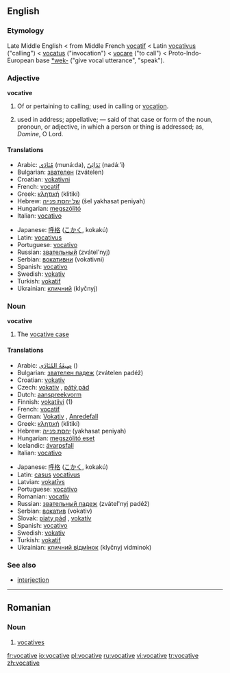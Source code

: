 ==English==

===Etymology===
Late Middle English < from Middle French [[vocatif]] < Latin [[vocativus]] ("calling") < [[vocatus]] ("invocation") < [[vocare]] ("to call") < Proto-Indo-European base [[*wek-]] ("give vocal utterance", "speak").

===Adjective===
'''vocative'''

# Of or pertaining to calling; used in calling or [[vocation]].
# {{grammar}} used in address; appellative; — said of that case or form of the noun, pronoun, or adjective, in which a person or thing is addressed; as, ''Domine'', O Lord.

====Translations====
{{top}}
*Arabic: [[منادى|مُنَادَى]] (munáːda), [[ندائي|نَدَائِيّ]] (nadáː’i)
*Bulgarian: [[звателен]] (zvátelen)
*Croatian: [[vokativni]]
*French: [[vocatif]]
*Greek: [[κλητική]] (klitikí) {{f}}
*Hebrew: [[של יחסת פנייה]] (šel yakhasat peniyah) {{f}}
*Hungarian: [[megszólító]]
*Italian: [[vocativo]]
{{mid}}
*Japanese: [[呼格]] ([[こかく]], kokakú)
*Latin: [[vocativus]]
*Portuguese: [[vocativo]]
*Russian: [[звательный]] (zvátel'nyj)
*Serbian: [[вокативни]] (vokativni)
*Spanish: [[vocativo]]
*Swedish: [[vokativ]]
*Turkish: [[vokatif]]
*Ukrainian: [[кличний]] (klyčnyj)
{{bottom}}

===Noun===
'''vocative'''

# {{grammar}} The [[vocative case]]

====Translations====
{{trans-top|grammatical case}}
*Arabic: [[صيغة المنادى|صِيغَةُ المُنَادَى]] ({{IPA|ʂíːɣatu l-munáːda}}) {{f}}
*Bulgarian: [[звателен падеж]] (zvátelen padéž) {{m}}
*Croatian: [[vokativ]] {{m}}
*Czech: [[vokativ]] {{m}}, [[pátý pád]] {{m}}
*Dutch: [[aanspreekvorm]] {{m}}
*Finnish: [[vokatiivi]] (1)
*French: [[vocatif]] {{m}}
*German: [[Vokativ]] {{m}}, [[Anredefall]] {{m}}
*Greek: [[κλητική]] (klitikí) {{f}}
*Hebrew: [[יחסת פנייה]] (yakhasat peniyah) {{f}}
*Hungarian: [[megszólító eset]]
*Icelandic: [[ávarpsfall]] {{n}}
*Italian: [[vocativo]] {{m}}
{{trans-mid}}
*Japanese: [[呼格]] ([[こかく]], kokakú)
*Latin: [[casus]] [[vocativus]] {{m}}
*Latvian: [[vokatīvs]] {{m}}
*Portuguese: [[vocativo]] {{m}}
*Romanian: [[vocativ]] {{n}}
*Russian: [[звательный падеж]] (zvátel'nyj padéž) {{m}}
*Serbian: [[вокатив]] (vokativ) {{m}}
*Slovak: [[piaty pád]] {{m}}, [[vokatív]] {{m}}
*Spanish: [[vocativo]] {{m}}
*Swedish: [[vokativ]]
*Turkish: [[vokatif]]
*Ukrainian: [[кличний відмінок]] (klyčnyj vidminok) {{m}}
{{trans-bottom}}

===See also===
*[[interjection]]

----

==Romanian==

===Noun===
{{ro-pl|vocativ|gend=n}}

# [[vocatives]]

[[fr:vocative]]
[[io:vocative]]
[[pl:vocative]]
[[ru:vocative]]
[[vi:vocative]]
[[tr:vocative]]
[[zh:vocative]]